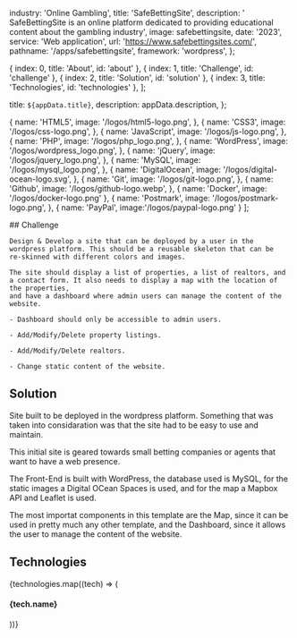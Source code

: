   industry: 'Online Gambling',
  title: 'SafeBettingSite',
  description: '​SafeBettingSite is an online platform dedicated to providing educational content about the gambling industry',
  image: safebettingsite,
  date: '2023',
  service: 'Web application',
  url: 'https://www.safebettingsites.com/',
  pathname: '/apps/safebettingsite',
  framework: 'wordpress',
};

  { index: 0, title: 'About', id: 'about' },
  { index: 1, title: 'Challenge', id: 'challenge' },
  { index: 2, title: 'Solution', id: 'solution' },
  { index: 3, title: 'Technologies', id: 'technologies' },
];

  title: `${appData.title}`,
  description: appData.description,
};

  {
    name: 'HTML5',
    image: '/logos/html5-logo.png',
  },
  {
    name: 'CSS3',
    image: '/logos/css-logo.png',
  },
  {
    name: 'JavaScript',
    image: '/logos/js-logo.png',
  },
  {
    name: 'PHP',
    image: '/logos/php_logo.png',
  },
  {
    name: 'WordPress',
    image: '/logos/wordpress_logo.png',
  },
  {
    name: 'jQuery',
    image: '/logos/jquery_logo.png',
  },
  {
    name: 'MySQL',
    image: '/logos/mysql_logo.png',
  },
  {
    name: 'DigitalOcean',
    image: '/logos/digital-ocean-logo.svg',
  },
  {
    name: 'Git',
    image: '/logos/git-logo.png',
  },
  {
    name: 'Github',
    image: '/logos/github-logo.webp',
  },
  { name: 'Docker', image: '/logos/docker-logo.png' },
  {
    name: 'Postmark',
    image: '/logos/postmark-logo.png',
  },
  {
    name: 'PayPal',
    image:'/logos/paypal-logo.png'
  }
];

<Container>

<Border className="my-8" />

  <Section id="challenge">
    ## Challenge
 
    Design & Develop a site that can be deployed by a user in the wordpress platform. This should be a reusable skeleton that can be
    re-skinned with different colors and images. 
    
    The site should display a list of properties, a list of realtors, and a contact form. It also needs to display a map with the location of the properties, 
    and have a dashboard where admin users can manage the content of the website.

    - Dashboard should only be accessible to admin users.

    - Add/Modify/Delete property listings.

    - Add/Modify/Delete realtors.

    - Change static content of the website.

  </Section>

<Border className="my-8" />

<Section id="solution">

## Solution

<AppSolution image='safebettingsite.png' href={appData.url}>
  
Site built to be deployed in the wordpress platform. Something that was taken into considaration was that the site had to be easy to use and maintain.

This initial site is geared towards small betting companies or agents that want to have a web presence.

The Front-End is built with WordPress, the database used is MySQL, for the static images a Digital OCean Spaces is used, and for the map a Mapbox API and Leaflet is used.


The most importat components in this template are the Map, since it can be used in pretty much any other template, and the Dashboard, since it allows the user to manage the content of the website.

</AppSolution>

</Section>

<Border className="my-8" />

<Section id="technologies">

## Technologies

<FadeInStagger className="flex gap-4 mt-6 flex-wrap" faster once>
  {technologies.map((tech) => (
    <FadeIn key={tech.name}>
      <div className="mt-auto">
        <Image
          src={tech.image}
          className="object-contain rounded-md m-auto"
          alt=""
          height={64}
          width={64}
          style={{
            width: 64,
            height: 64,
          }}
        />
        <h4 className="text-sm font-semibold tracking-tight text-[#525df3] text-center bg-white rounded-full w-min px-2 m-2 mx-auto">{tech.name}</h4>
      </div>
    </FadeIn>
  ))}
</FadeInStagger>

</Section>

</Container>
